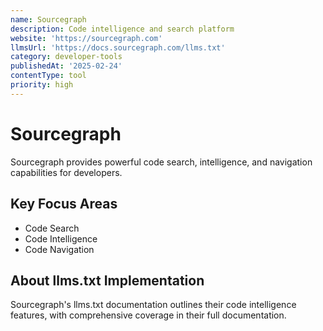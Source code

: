 ```yaml
---
name: Sourcegraph
description: Code intelligence and search platform
website: 'https://sourcegraph.com'
llmsUrl: 'https://docs.sourcegraph.com/llms.txt'
category: developer-tools
publishedAt: '2025-02-24'
contentType: tool
priority: high
---
```


# Sourcegraph

Sourcegraph provides powerful code search, intelligence, and navigation capabilities for developers.

## Key Focus Areas

- Code Search
- Code Intelligence
- Code Navigation

## About llms.txt Implementation

Sourcegraph's llms.txt documentation outlines their code intelligence features, with comprehensive coverage in their full documentation.
